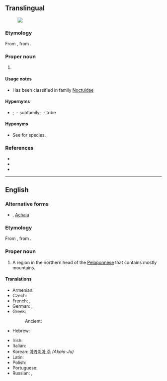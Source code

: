 {{also|Achæa}}
==Translingual==
{{wikipedia|Achaea (disambiguation)}}
[[File:Achaea euryplaga (Hampson, 1913).jpg|thumb|{{taxlink|Achaea euryplaga|species|noshow=1}}]]

===Etymology===
From {{der|mul|la|Achaea}}, from {{der|mul|grc|Ἀχαΐα}}.

===Proper noun===
{{taxoninfl|i=1|g=f}}

# {{taxon|genus|family|Erebidae|certain [[moth]]s}}

====Usage notes====
* Has been classified in family [[Noctuidae]]

====Hypernyms====
* {{sense|genus}} {{Erebidae Hypernyms}}; {{taxlink|Erebinae|subfamily|noshow=1}}&nbsp;- subfamily; {{taxlink|Ophiusini|tribe|noshow=1}}&nbsp;- tribe

====Hyponyms====
* {{sense|genus}} See {{pedia|Achaea (moth)}} for species.

===References===
* {{pedia|Achaea (moth)}}
* {{specieslite|i=1}}
* {{comcatlite|Achaea (Noctuidae)}}

----

==English==
{{wikipedia|lang=en}}

===Alternative forms===
* {{l|en|Achæa}} {{qualifier|dated}}, [[Achaia]]

===Etymology===
From {{etyl|la|en}} {{m|la|Achaea}}, from {{etyl|grc|en}} {{m|grc|Ἀχαΐα}}.

===Proper noun===
{{en-proper noun}}

# A region in the northern head of the [[Peloponnese]] that contains mostly mountains.

====Translations====
{{trans-top|a region in the northern head of the Peloponnese}}
* Armenian: {{t|hy|Աքայա|sc=Armn}}
* Czech: {{t|cs|Achája|f}}
* French: {{t+|fr|Achaïe|f}}, {{t+|fr|Achaïe}}
* German: {{t+|de|Achaia|n}}, {{t|de|Achäa|n}}
* Greek: {{t+|el|Αχαΐα}}
*: Ancient: {{t|grc|Ἀχαΐα|sc=polytonic}}
* Hebrew: {{t|he|מחוז משנה אכיאיה}}
{{trans-mid}}
* Irish: {{t|ga|an Acháia|f}}
* Italian: {{t|it|Acaia}}
* Korean: [[아카이아 주]] ''(Akaia-Ju)''
* Latin: {{t|la|Achāia|f}}
* Polish: {{t+|pl|Achaja|f}}
* Portuguese: {{t|pt|Acaia|f}}
* Russian: {{t+|ru|Аха́йя}}, {{t+|ru|Ахе́я}}
{{trans-bottom}}